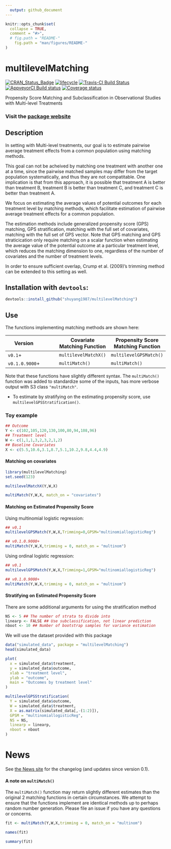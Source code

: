 ```yaml
---
  output: github_document
---
```

<!-- rmarkdown v1 -->

<!-- README.md is generated from README.Rmd. Please edit that file -->

```r
knitr::opts_chunk$set(
  collapse = TRUE,
  comment = "#>",
  # fig.path = "README-"
    fig.path = "man/figures/README-"
)
```

# multilevelMatching

[![CRAN_Status_Badge](http://www.r-pkg.org/badges/version/multilevelMatching)](https://cran.r-project.org/package=multilevelMatching)
[![lifecycle](https://img.shields.io/badge/lifecycle-maturing-blue.svg)](https://www.tidyverse.org/lifecycle/#maturing)
[![Travis-CI Build Status](https://travis-ci.org/shuyang1987/multilevelMatching.svg?branch=master)](https://travis-ci.org/shuyang1987/multilevelMatching)
[![AppveyorCI Build status](https://ci.appveyor.com/api/projects/status/eu7vlcbu2j854cdo?svg=true)](https://ci.appveyor.com/project/BarkleyBG/multilevelmatching-3hh85)
[![Coverage status](https://codecov.io/gh/shuyang1987/multilevelMatching/branch/master/graph/badge.svg)](https://codecov.io/github/shuyang1987/multilevelMatching?branch=master)

Propensity Score Matching and Subclassification in Observational Studies with Multi-level Treatments

### Visit the [package website](https://shuyang1987.github.io/multilevelMatching/)

## Description

In setting with Multi-level treatments, our goal is to estimate pairwise average treatment effects from a common population using matching methods.

This goal can not be acheived by matching one treatment with another one at a time, since the pairwise matched samples may differ from the target population systematically, and thus they are not compatitable. One implication is that from this approach, it is possible that treatment A is better than treatment B, treatment B is better than treatment C, and treatment C is better than treatment A. 

We focus on estimating the average values of potential outcomes for each treatment level by matching methods, which facilitate estimation of pairwise average treatment effects for a common population.

The estimation methods include generalized propensity score (GPS) matching, GPS stratification,
matching with the full set of covariates, matching with the full set of GPS vector. Note that GPS matching and GPS straticication only require matching on a scalar function when estimating the average value of the potential outcome at a particular treatment level, which reduces the matching dimension to one, regardless of the number of covariates and the number of treatment levels. 

In order to ensure sufficient overlap, Crump et al. (2009)'s trimming method can be extended to this setting as well. 

## Installation with `devtools`:

```r
devtools::install_github("shuyang1987/multilevelMatching")
```


## Use

The functions implementing matching methods are shown here:

| Version | |Covariate Matching Function | Propensity Score Matching Function |
|----|----|------|-----|
| `v0.1`+| | `multilevelMatchX()` | `multilevelGPSMatch()` |
| `v0.1.0.9000`+ | | `multiMatch()` | `multiMatch()` |

Note that these functions have slightly different syntax. The `multiMatch()` function was added to standardize some of the inputs, has more verbose output with S3 class `"multiMatch"`.

- To estimate by stratifying on the estimating propensity score, use `multilevelGPSStratification()`.

### Toy example

```r
## Outcome
Y <- c(102,105,120,130,100,80,94,108,96)
## Treatment level
W <- c(1,1,1,3,2,3,2,1,2)
## Baseline Covariates
X <- c(5.5,10.6,3.1,8.7,5.1,10.2,9.8,4.4,4.9)
```

#### Matching on covariates

```r
library(multilevelMatching)
set.seed(123)

multilevelMatchX(Y,W,X)

multiMatch(Y,W,X, match_on = "covariates")
```

#### Matching on Estimated Propensity Score

Using multinomial logistic regression:
```r
## v0.1
multilevelGPSMatch(Y,W,X,Trimming=0,GPSM="multinomiallogisticReg")

## v0.1.0.9000+
multiMatch(Y,W,X,trimming = 0, match_on = "multinom")
```

Using ordinal logistic regression:
```r
## v0.1
multilevelGPSMatch(Y,W,X,Trimming=1,GPSM="multinomiallogisticReg")

## v0.1.0.9000+
multiMatch(Y,W,X,trimming = 0, match_on = "multinom")
```

#### Stratifying on Estimated Propensity Score

There are some additional arguments for using the stratification method

```r
NS <- 5 ## The number of strata to divide into
linearp <- FALSE ## Use subclassification, not linear prediction
nboot <- 10 ## Number of bootstrap samples for variance estimation
```


We will use the dataset provided with this package

```r
data("simulated_data", package = "multilevelMatching")
head(simulated_data)
```


```r
plot(
  x = simulated_data$treatment, 
  y = simulated_data$outcome, 
  xlab = "treatment level",
  ylab = "outcome",
  main = "Outcomes by treatment level"
)
```

```r
multilevelGPSStratification(
  Y = simulated_data$outcome,
  W = simulated_data$treatment,
  X = as.matrix(simulated_data[,-(1:2)]),
  GPSM = "multinomiallogisticReg",
  NS = NS,
  linearp = linearp,
  nboot = nboot
)
```


# News

See [the News site](https://shuyang1987.github.io/multilevelMatching/news/index.html) for the changelog (and updates since version 0.1).

#### A note on `multiMatch()`

The `multiMatch()` function may return slightly different estimates than the original 2 matching functions in certain circumstances. We attempt to ensure that the functions implement are identical methods up to perhaps random number generation. Please file an issue if you have any questions or concerns.

```r
fit <- multiMatch(Y,W,X,trimming = 0, match_on = "multinom")

names(fit)

summary(fit)
```
